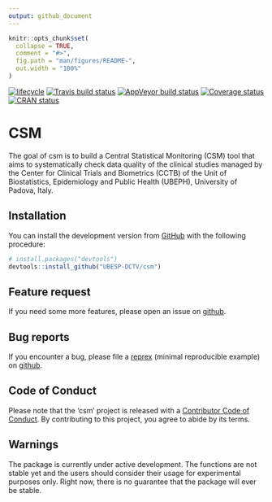 ```yaml
---
output: github_document
---
```


<!-- README.md is generated from README.Rmd. Please edit that file -->

```r
knitr::opts_chunk$set(
  collapse = TRUE,
  comment = "#>",
  fig.path = "man/figures/README-",
  out.width = "100%"
)
```

<!-- badges: start -->
[![lifecycle](https://img.shields.io/badge/lifecycle-maturing-blue.svg)](https://www.tidyverse.org/lifecycle/#maturing)
[![Travis build status](https://travis-ci.com/UBESP-DCTV/csm.svg?branch=master)](https://travis-ci.com/UBESP-DCTV/csm)
[![AppVeyor build status](https://ci.appveyor.com/api/projects/status/github/UBESP-DCTV/csm?branch=master&svg=true)](https://ci.appveyor.com/project/UBESP-DCTV/csm)
[![Coverage status](https://codecov.io/gh/UBESP-DCTV/csm/branch/master/graph/badge.svg)](https://codecov.io/gh/UBESP-DCTV/csm)
[![CRAN status](https://www.r-pkg.org/badges/version/csm)](https://cran.r-project.org/package=csm)
<!-- badges: end -->

# CSM
The goal of csm is to build a Central Statistical Monitoring (CSM) tool
that aims to systematically check data quality of the clinical studies
managed by the Center for Clinical Trials and Biometrics (CCTB) of the
Unit of Biostatistics, Epidemiology and Public Health (UBEPH),
University of Padova, Italy.

## Installation
You can install the development version from
[GitHub](https://github.com/) with the following procedure:

```r
# install.packages("devtools")
devtools::install_github("UBESP-DCTV/csm")
```

## Feature request
If you need some more features, please open an issue on
[github](https://github.com/UBESP-DCTV/csm/issues).

## Bug reports
If you encounter a bug, please file a
[reprex](https://github.com/tidyverse/reprex)
(minimal reproducible example) on
[github](https://github.com/UBESP-DCTV/csm/issues).

## Code of Conduct
Please note that the 'csm' project is released with a
[Contributor Code of Conduct](.github/CODE_OF_CONDUCT.md). By
contributing to this project, you agree to abide by its terms.

## Warnings
The package is currently under active development. The functions are
not stable yet and the users should consider their usage for 
experimental purposes only. Right now, there is no guarantee that
the package will ever be stable.

